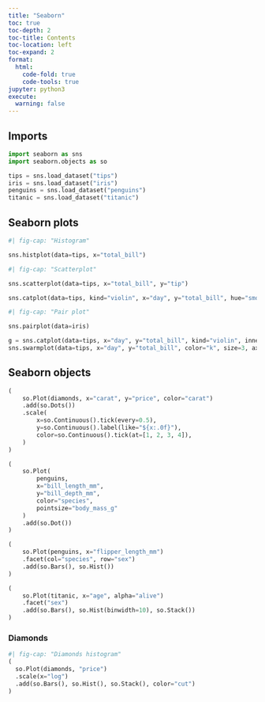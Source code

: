 ```yaml
---
title: "Seaborn"
toc: true
toc-depth: 2
toc-title: Contents
toc-location: left
toc-expand: 2
format:
  html:
    code-fold: true
    code-tools: true
jupyter: python3
execute: 
  warning: false
---
```


## Imports

```python
import seaborn as sns
import seaborn.objects as so

tips = sns.load_dataset("tips")
iris = sns.load_dataset("iris")
penguins = sns.load_dataset("penguins")
titanic = sns.load_dataset("titanic")

```

## Seaborn plots

```python
#| fig-cap: "Histogram"

sns.histplot(data=tips, x="total_bill")
```


```python
#| fig-cap: "Scatterplot"

sns.scatterplot(data=tips, x="total_bill", y="tip")
```


```python
sns.catplot(data=tips, kind="violin", x="day", y="total_bill", hue="smoker", split=True)
```


```python
#| fig-cap: "Pair plot"

sns.pairplot(data=iris)
```


```python

g = sns.catplot(data=tips, x="day", y="total_bill", kind="violin", inner=None)
sns.swarmplot(data=tips, x="day", y="total_bill", color="k", size=3, ax=g.ax)

```


## Seaborn objects

```python

(
    so.Plot(diamonds, x="carat", y="price", color="carat")
    .add(so.Dots())
    .scale(
        x=so.Continuous().tick(every=0.5),
        y=so.Continuous().label(like="${x:.0f}"),
        color=so.Continuous().tick(at=[1, 2, 3, 4]),
    )
)

```


```python
(
    so.Plot(
        penguins,
        x="bill_length_mm",
        y="bill_depth_mm",
        color="species",
        pointsize="body_mass_g"
    )
    .add(so.Dot())
)
```


```python

(
    so.Plot(penguins, x="flipper_length_mm")
    .facet(col="species", row="sex")
    .add(so.Bars(), so.Hist())
)

```


```python

(
    so.Plot(titanic, x="age", alpha="alive")
    .facet("sex")
    .add(so.Bars(), so.Hist(binwidth=10), so.Stack())
)

```


### Diamonds
```python
#| fig-cap: "Diamonds histogram"
(
  so.Plot(diamonds, "price")
  .scale(x="log")
  .add(so.Bars(), so.Hist(), so.Stack(), color="cut")
)

```
